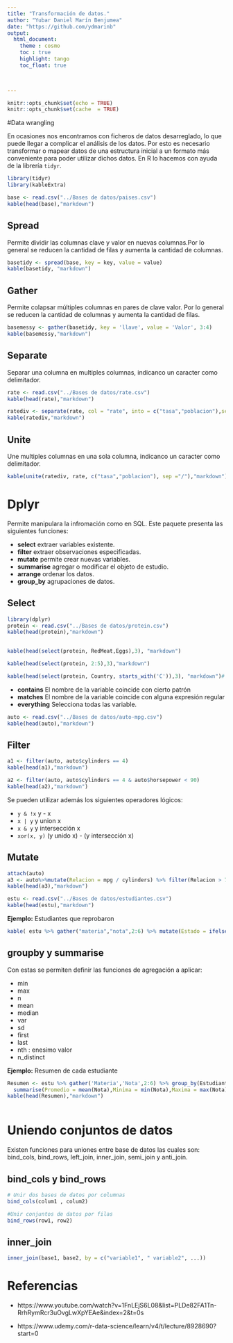 ```yaml
---
title: "Transformación de datos."
author: "Yubar Daniel Marín Benjumea"
date: "https://github.com/ydmarinb"
output: 
  html_document:
    theme : cosmo
    toc : true
    highlight: tango
    toc_float: true


    
---
```


```r
knitr::opts_chunk$set(echo = TRUE)
knitr::opts_chunk$set(cache  = TRUE)
```


#Data wrangling 

En ocasiones nos encontramos con ficheros de datos desarreglado, lo que puede llegar a complicar el análisis de los datos.
Por esto  es necesario transformar o mapear datos de una estructura inicial a un formato más conveniente para poder utilizar dichos datos. En R lo hacemos con ayuda de la librería `tidyr`.


```r
library(tidyr)
library(kableExtra)

base <- read.csv("../Bases de datos/paises.csv")
kable(head(base),"markdown")
```


## Spread

Permite dividir las columnas clave y valor en nuevas columnas.Por lo general se reducen la cantidad de filas y aumenta la cantidad de columnas.

```r
basetidy <- spread(base, key = key, value = value)
kable(basetidy, "markdown")
```

## Gather

Permite colapsar múltiples columnas en pares de clave valor. Por lo general se reducen la cantidad de columnas y aumenta la cantidad de filas.

```r
basemessy <- gather(basetidy, key = 'llave', value = 'Valor', 3:4)
kable(basemessy,"markdown")
```

## Separate
Separar una columna en multiples columnas, indicanco un caracter como delimitador.

```r
rate <- read.csv("../Bases de datos/rate.csv")
kable(head(rate),"markdown")
```

```r
ratediv <- separate(rate, col = "rate", into = c("tasa","poblacion"),sep = "/" )
kable(ratediv,"markdown")
```

## Unite
Une multiples columnas en una sola columna, indicanco un caracter como delimitador.

```r
kable(unite(ratediv, rate, c("tasa","poblacion"), sep ="/"),"markdown")
```


# Dplyr

Permite manipulara la infromación como en SQL. Este paquete presenta las siguientes funciones:

* **select** extraer variables existente.
* **filter** extraer observaciones especificadas.
* **mutate** permite crear nuevas variables.
* **summarise** agregar o modificar el objeto de estudio.
* **arrange** ordenar los datos.
* **group_by** agrupaciones de datos.

## Select



```r
library(dplyr)
protein <- read.csv("../Bases de datos/protein.csv")
kable(head(protein),"markdown")
     
```


```r
kable(head(select(protein, RedMeat,Eggs),3), "markdown")
```

```r
kable(head(select(protein, 2:5),3),"markdown")
```

```r
kable(head(select(protein, Country, starts_with('C')),3), "markdown")# Variables que empiezan con C
```

* **contains** El nombre de la variable coincide con cierto patrón
* **matches** El nombre de la variable coincide con alguna expresión regular
* **everything** Selecciona todas las variable. 



```r
auto <- read.csv("../Bases de datos/auto-mpg.csv")
kable(head(auto),"markdown")
```
 
## Filter

```r
a1 <- filter(auto, auto$cylinders == 4)
kable(head(a1),"markdown")
```


```r
a2 <- filter(auto, auto$cylinders == 4 & auto$horsepower < 90)
kable(head(a2),"markdown")
```

Se pueden utilizar además los siguientes operadores lógicos:

* `y & !x`   y - x
* `x | y`   y union x
* `x & y`  y intersección x
* `xor(x, y)`  (y unido x) - (y intersección x)


## Mutate

```r
attach(auto)
a3 <- auto%>%mutate(Relacion = mpg / cylinders) %>% filter(Relacion > 7) %>% arrange(desc(mpg))%>%select(-acceleration)
kable(head(a3),"markdown")
```

```r
estu <- read.csv("../Bases de datos/estudiantes.csv")
kable(head(estu),"markdown")
```


**Ejemplo:** Estudiantes que reprobaron
```r
kable( estu %>% gather("materia","nota",2:6) %>% mutate(Estado = ifelse(nota > 7,"aprobo","reprobo"))%>%filter(Estado == "reprobo"), "markdown")
```

## groupby y summarise

Con estas se permiten definir las funciones de agregación a aplicar:

* min
* max
* n
* mean
* median
* var
* sd
* first
* last
* nth : enesimo valor
* n_distinct

**Ejemplo:** Resumen de cada estudiante

```r
Resumen <- estu %>% gather('Materia','Nota',2:6) %>% group_by(Estudiante) %>% 
  summarise(Promedio = mean(Nota),Minima = min(Nota),Maxima = max(Nota), Materia= n()) %>%   arrange(desc(Promedio))
kable(head(Resumen),"markdown")
  
```

# Uniendo conjuntos de datos
Existen funciones para uniones entre base de datos las cuales son:
bind_cols, bind_rows, left_join, inner_join, semi_join y anti_join.

## bind_cols y bind_rows 

```r
# Unir dos bases de datos por columnas
bind_cols(colum1 , colum2)

#Unir conjuntos de datos por filas
bind_rows(row1, row2)
```

## inner_join

```r
inner_join(base1, base2, by = c("variable1", " variable2", ...))
```

# Referencias

* https://www.youtube.com/watch?v=1FnLEjS6L08&list=PLDe82FA1Tn-RrhRymRcr3uOvgLwXpYEAe&index=2&t=0s

* https://www.udemy.com/r-data-science/learn/v4/t/lecture/8928690?start=0



